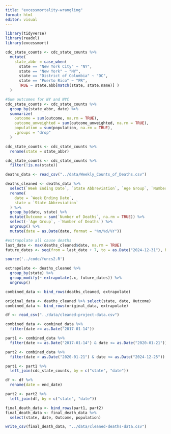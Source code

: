 ```yaml
---
title: "excessmortality-wrangling"
format: html
editor: visual
---
```


```r
library(tidyverse)
library(readxl)
library(excessmort)
```

```r
cdc_state_counts <- cdc_state_counts %>%
  mutate(
    state_abbr = case_when(
      state == "New York City" ~ "NY", 
      state == "New York" ~ "NY",
      state == "District of Columbia" ~ "DC", 
      state == "Puerto Rico" ~ "PR", 
      TRUE ~ state.abb[match(state, state.name)] )
  )

#Sum outcomes for NY and NYC
cdc_state_counts <- cdc_state_counts %>%
  group_by(state_abbr, date) %>%
  summarize(
    outcome = sum(outcome, na.rm = TRUE),            
    outcome_unweighted = sum(outcome_unweighted, na.rm = TRUE), 
    population = sum(population, na.rm = TRUE),       
    .groups = "drop"                                   
  )

cdc_state_counts <- cdc_state_counts %>%
  rename(state = state_abbr)

cdc_state_counts <- cdc_state_counts %>%
  filter(!is.na(state))
```

```r
deaths_data <- read_csv("../data/Weekly_Counts_of_Deaths.csv")

deaths_cleaned <- deaths_data %>%
  select(`Week Ending Date`, `State Abbreviation`, `Age Group`, `Number of Deaths`) %>%
  rename(
    date = `Week Ending Date`,
    state = `State Abbreviation`
  ) %>%
  group_by(date, state) %>%
  mutate(Outcome = sum(`Number of Deaths`, na.rm = TRUE)) %>%
  select(-`Age Group`, -`Number of Deaths`) %>%
  ungroup() %>%
  mutate(date = as.Date(date, format = "%m/%d/%Y"))

#extrapolate all cause deaths
last_date <- max(deaths_cleaned$date, na.rm = TRUE)
future_dates <- seq(from = last_date + 7, to = as.Date("2024-12-31"), by = "7 days")

source('../code/funcs2.R')

extrapolate <- deaths_cleaned %>%
  group_by(state) %>%
  group_modify(~ extrapolate(.x, future_dates)) %>%
  ungroup()

combined_data <- bind_rows(deaths_cleaned, extrapolate)

original_data <- deaths_cleaned %>% select(state, date, Outcome)
combined_data <- bind_rows(original_data, extrapolate)
```

```r
df <- read_csv("../data/cleaned-project-data.csv")

combined_data <- combined_data %>%
  filter(date >= as.Date("2017-01-14"))

part1 <- combined_data %>%
  filter(date >= as.Date("2017-01-14") & date <= as.Date("2020-01-21"))

part2 <- combined_data %>%
  filter(date > as.Date("2020-01-21") & date <= as.Date("2024-12-25"))

part1 <- part1 %>%
  left_join(cdc_state_counts, by = c("state", "date"))

df <- df %>%
  rename(date = end_date)

part2 <- part2 %>%
  left_join(df, by = c("state", "date"))

final_death_data <- bind_rows(part1, part2)
final_death_data <- final_death_data %>%
  select(state, date, Outcome, population)

write_csv(final_death_data, "../data/cleaned-deaths-data.csv")
```



